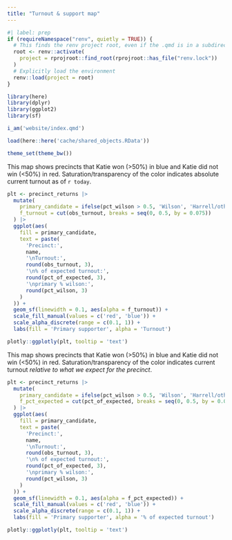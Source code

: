 ```yaml
---
title: "Turnout & support map"
---
```


```r
#| label: prep
if (requireNamespace("renv", quietly = TRUE)) {
  # This finds the renv project root, even if the .qmd is in a subdirectory
  root <- renv::activate(
    project = rprojroot::find_root(rprojroot::has_file("renv.lock"))
  )
  # Explicitly load the environment
  renv::load(project = root)
}

library(here)
library(dplyr)
library(ggplot2)
library(sf)

i_am('website/index.qmd')

load(here::here('cache/shared_objects.RData'))

theme_set(theme_bw())
```

This map shows precincts that Katie won (>50%) in blue and Katie did not win (<50%) in red. Saturation/transparency of the color indicates absolute current turnout as of `r today`.
```r
plt <- precinct_returns |>
  mutate(
    primary_candidate = ifelse(pct_wilson > 0.5, 'Wilson', 'Harrell/other'),
    f_turnout = cut(obs_turnout, breaks = seq(0, 0.5, by = 0.075))
  ) |>
  ggplot(aes(
    fill = primary_candidate,
    text = paste(
      'Precinct:',
      name,
      '\nTurnout:',
      round(obs_turnout, 3),
      '\n% of expected turnout:',
      round(pct_of_expected, 3),
      '\nprimary % wilson:',
      round(pct_wilson, 3)
    )
  )) +
  geom_sf(linewidth = 0.1, aes(alpha = f_turnout)) +
  scale_fill_manual(values = c('red', 'blue')) +
  scale_alpha_discrete(range = c(0.1, 1)) +
  labs(fill = 'Primary supporter', alpha = 'Turnout')

plotly::ggplotly(plt, tooltip = 'text')

```

This map shows precincts that Katie won (>50%) in blue and Katie did not win (<50%) in red. Saturation/transparency of the color indicates current turnout *relative to what we expect for the precinct*.

```r
plt <- precinct_returns |>
  mutate(
    primary_candidate = ifelse(pct_wilson > 0.5, 'Wilson', 'Harrell/other'),
    f_pct_expected = cut(pct_of_expected, breaks = seq(0, 0.5, by = 0.075))
  ) |>
  ggplot(aes(
    fill = primary_candidate,
    text = paste(
      'Precinct:',
      name,
      '\nTurnout:',
      round(obs_turnout, 3),
      '\n% of expected turnout:',
      round(pct_of_expected, 3),
      '\nprimary % wilson:',
      round(pct_wilson, 3)
    )
  )) +
  geom_sf(linewidth = 0.1, aes(alpha = f_pct_expected)) +
  scale_fill_manual(values = c('red', 'blue')) +
  scale_alpha_discrete(range = c(0.1, 1)) +
  labs(fill = 'Primary supporter', alpha = '% of expected turnout')

plotly::ggplotly(plt, tooltip = 'text')

```

